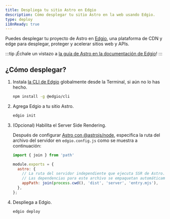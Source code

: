 ```yaml
---
title: Despliega tu sitio Astro en Edgio
description: Cómo desplegar tu sitio Astro en la web usando Edgio.
type: deploy
i18nReady: true
---
```


Puedes desplegar tu proyecto de Astro en [Edgio](https://www.edg.io/), una plataforma de CDN y edge para desplegar, proteger y acelerar sitios web y APIs.

:::tip
¡Échale un vistazo a [la guía de Astro en la documentación de Edgio](https://docs.edg.io/guides/astro)!
:::

## ¿Cómo desplegar?

1. Instala [la CLI de Edgio](https://docs.edg.io/guides/cli) globalmente desde la Terminal, si aún no lo has hecho.

    ```bash
    npm install -g @edgio/cli
    ```

2. Agrega Edgio a tu sitio Astro.

    ```bash
    edgio init
    ```

3. (Opcional) Habilita el Server Side Rendering.

    Después de configurar [Astro con @astrojs/node](/es/guides/integrations-guide/node/), especifica la ruta del archivo del servidor en `edgio.config.js` como se muestra a continuación:

    ```js title="edgio.config.js" ins={1,4-8}
    import { join } from 'path'

    module.exports = {
      astro: {
        // La ruta del servidor independiente que ejecuta SSR de Astro.
        // Las dependencias para este archivo se empaquetan automáticamente.
        appPath: join(process.cwd(), 'dist', 'server', 'entry.mjs'),
      },
    };
    ```

4. Despliega a Edgio.

    ```bash
    edgio deploy
    ```
